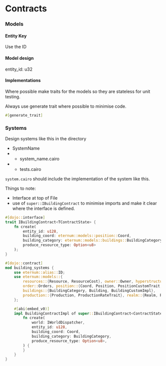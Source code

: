 # Contracts

### Models

#### Entity Key

Use the ID

#### Model design

entity_id: u32

#### Implementations

Where possible make traits for the models so they are stateless for unit testing.

Always use generate trait where possible to minimise code.

```rust
#[generate_trait]
```

### Systems

Design systems like this in the directory

- SystemName
- - system_name.cairo
- - tests.cairo

`system.cairo` should include the implementation of the system like this.

Things to note:

- Interface at top of File
- use of `super::IBuildingContract` to minimise imports and make it clear where the interface is defined.

```rust
#[dojo::interface]
trait IBuildingContract<TContractState> {
    fn create(
        entity_id: u128,
        building_coord: eternum::models::position::Coord,
        building_category: eternum::models::buildings::BuildingCategory,
        produce_resource_type: Option<u8>
    );
}

#[dojo::contract]
mod building_systems {
    use eternum::alias::ID;
    use eternum::models::{
        resources::{Resource, ResourceCost}, owner::Owner, hyperstructure::HyperStructure,
        order::Orders, position::{Coord, Position, PositionCustomTrait, Direction},
        buildings::{BuildingCategory, Building, BuildingCustomImpl},
        production::{Production, ProductionRateTrait}, realm::{Realm, RealmCustomImpl}
    };

    #[abi(embed_v0)]
    impl BuildingContractImpl of super::IBuildingContract<ContractState> {
        fn create(
            world: IWorldDispatcher,
            entity_id: u128,
            building_coord: Coord,
            building_category: BuildingCategory,
            produce_resource_type: Option<u8>,
        ) {
        }
    }
}
```
